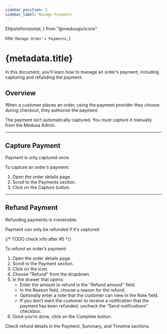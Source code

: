 ```yaml
---
sidebar_position: 2
sidebar_label: Manage Payments
---
```


  EllipsisHorizontal, 
} from "@medusajs/icons"

  title: `Manage Order's Payments`,
}

# {metadata.title}

In this document, you’ll learn how to manage an order’s payment, including capturing and refunding the payment.

## Overview

When a customer places an order, using the payment provider they choose during checkout, they authorize the payment.

The payment isn’t automatically captured. You must capture it manually from the Medusa Admin.

---

## Capture Payment

<Note>

Payment is only captured once.

</Note>

To capture an order’s payment:

1. Open the order details page.
2. Scroll to the Payments section.
3. Click on the Capture button.

---

## Refund Payment

<Note type="warning">

Refunding payments is irreversible.

</Note>

<Note type="check">

Payment can only be refunded if it's captured.

</Note>

{/* TODO check info after #5 */}

To refund an order’s payment:

1. Open the order details page.
2. Scroll to the Payment section.
3. Click on the <InlineIcon Icon={EllipsisHorizontal} alt="three-dots" /> icon.
4. Choose "Refund" from the dropdown.
5. In the drawer that opens:
    - Enter the amount to refund in the "Refund amount" field.
    - In the Reason field, choose a reason for the refund.
    - Optionally enter a note that the customer can view in the Note field.
    - If you don’t want the customer to receive a notification that the payment has been refunded, uncheck the “Send notifications” checkbox.
6. Once you’re done, click on the Complete button.

Check refund details in the Payment, Summary, and Timeline sections.
